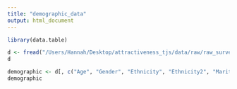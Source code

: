```yaml
---
title: "demographic_data"
output: html_document
---
```


```r
library(data.table)
```


```r
d <- fread("/Users/Hannah/Desktop/attractiveness_tjs/data/raw/raw_survey_data_main.csv")
d
```


```r
demographic <- d[, c("Age", "Gender", "Ethnicity", "Ethnicity2", "Marital", "Employment", "Income")] 
demographic
```


```r

```
